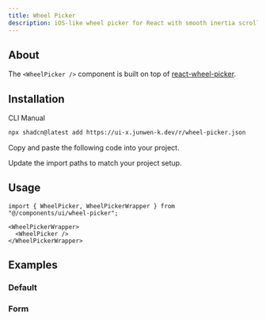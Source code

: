 ```yaml
---
title: Wheel Picker
description: iOS-like wheel picker for React with smooth inertia scrolling and infinite loop support.
---
```


<ComponentPreview name="wheel-picker-demo" />

## About

The `<WheelPicker />` component is built on top of [react-wheel-picker](https://react-wheel-picker.chanhdai.com/).

## Installation

<Tabs defaultValue="cli">

<TabsList>
  <TabsTrigger value="cli">CLI</TabsTrigger>
  <TabsTrigger value="manual">Manual</TabsTrigger>
</TabsList>

<TabsContent value="cli">

```bash
npx shadcn@latest add https://ui-x.junwen-k.dev/r/wheel-picker.json
```

</TabsContent>

<TabsContent value="manual">

<Steps>

<Step>Copy and paste the following code into your project.</Step>

<ComponentSource name="wheel-picker" />

<Step>Update the import paths to match your project setup.</Step>

</Steps>

</TabsContent>

</Tabs>

## Usage

```tsx
import { WheelPicker, WheelPickerWrapper } from "@/components/ui/wheel-picker";
```

```tsx
<WheelPickerWrapper>
  <WheelPicker />
</WheelPickerWrapper>
```

## Examples

### Default

<ComponentPreview name="wheel-picker-demo" />

### Form

<ComponentPreview name="wheel-picker-form" />
